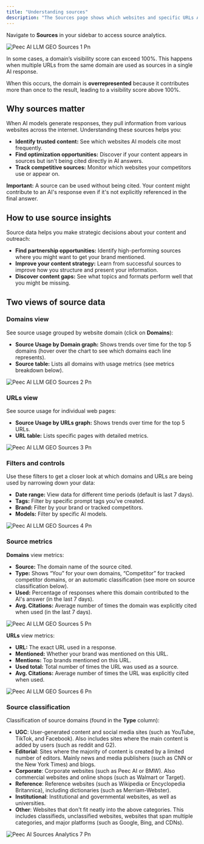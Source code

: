 ```yaml
---
title: "Understanding sources"
description: "The Sources page shows which websites and specific URLs AI models use when generating responses to your prompts. This helps you understand what content AI trusts and references."
---
```


Navigate to **Sources** in your sidebar to access source analytics.

![Peec AI LLM GEO Sources 1 Pn](/Peec-AI-Sources-analytics-1.png)

<Info>
  In some cases, a domain’s visibility score can exceed 100%. This happens when multiple URLs from the same domain are used as sources in a single AI response.

  When this occurs, the domain is **overrepresented** because it contributes more than once to the result, leading to a visibility score above 100%.
</Info>

## Why sources matter

When AI models generate responses, they pull information from various websites across the internet. Understanding these sources helps you:

- **Identify trusted content:** See which websites AI models cite most frequently.
- **Find optimization opportunities:** Discover if your content appears in sources but isn't being cited directly in AI answers.
- **Track competitive sources:** Monitor which websites your competitors use or appear on.

**Important:** A source can be used without being cited. Your content might contribute to an AI's response even if it's not explicitly referenced in the final answer.

## How to use source insights

Source data helps you make strategic decisions about your content and outreach:

- **Find partnership opportunities:** Identify high-performing sources where you might want to get your brand mentioned.
- **Improve your content strategy:** Learn from successful sources to improve how you structure and present your information.
- **Discover content gaps:** See what topics and formats perform well that you might be missing.

## Two views of source data

### Domains view

See source usage grouped by website domain (click on **Domains**):

- **Source Usage by Domain graph:** Shows trends over time for the top 5 domains (hover over the chart to see which domains each line represents).
- **Source table:** Lists all domains with usage metrics (see metrics breakdown below).

![Peec AI LLM GEO Sources 2 Pn](/Peec-AI-Sources-analytics-2.png)

### URLs view

See source usage for individual web pages:

- **Source Usage by URLs graph:** Shows trends over time for the top 5 URLs.
- **URL table:** Lists specific pages with detailed metrics.

![Peec AI LLM GEO Sources 3 Pn](/Peec-AI-Sources-analytics-3.png)

### Filters and controls

Use these filters to get a closer look at which domains and URLs are being used by narrowing down your data:

- **Date range:** View data for different time periods (default is last 7 days).
- **Tags:** Filter by specific prompt tags you’ve created.
- **Brand:** Filter by your brand or tracked competitors.
- **Models:** Filter by specific AI models.

![Peec AI LLM GEO Sources 4 Pn](/Peec-AI-Sources-analytics-4.png)

### Source metrics

**Domains** view metrics:

- **Source:** The domain name of the source cited.
- **Type:** Shows “You” for your own domains, “Competitor” for tracked competitor domains, or an automatic classification (see more on source classification below).
- **Used:** Percentage of responses where this domain contributed to the AI's answer (in the last 7 days).
- **Avg. Citations:** Average number of times the domain was explicitly cited when used (in the last 7 days).

![Peec AI LLM GEO Sources 5 Pn](/Peec-AI-Sources-analytics-5.png)

**URLs** view metrics:

- **URL:** The exact URL used in a response.
- **Mentioned:** Whether your brand was mentioned on this URL.
- **Mentions:** Top brands mentioned on this URL.
- **Used total:** Total number of times the URL was used as a source.
- **Avg. Citations:** Average number of times the URL was explicitly cited when used.

![Peec AI LLM GEO Sources 6 Pn](/Peec-AI-Sources-analytics-6.png)

### Source classification

Classification of source domains (found in the **Type** column):

- **UGC**: User-generated content and social media sites (such as YouTube, TikTok, and Facebook). Also includes sites where the main content is added by users (such as reddit and G2).
- **Editorial**: Sites where the majority of content is created by a limited number of editors. Mainly news and media publishers (such as CNN or the New York Times) and blogs.
- **Corporate**: Corporate websites (such as Peec AI or BMW). Also commercial websites and online shops (such as Walmart or Target).
- **Reference**: Reference websites (such as Wikipedia or Encyclopedia Britannica), including dictionaries (such as Merriam-Webster).
- **Institutional**: Institutional and governmental websites, as well as universities.
- **Other**: Websites that don't fit neatly into the above categories. This includes classifieds, unclassified websites, websites that span multiple categories, and major platforms (such as Google, Bing, and CDNs).

![Peec AI Sources Analytics 7 Pn](/images/Peec-AI-Sources-analytics-7.png)